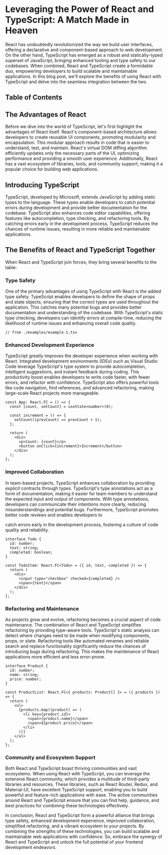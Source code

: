 
# Leveraging the Power of React and TypeScript: A Match Made in Heaven

React has undoubtedly revolutionized the way we build user interfaces, offering a declarative and component-based approach to web development. On the other hand, TypeScript has emerged as a robust and statically-typed superset of JavaScript, bringing enhanced tooling and type safety to our codebases. When combined, React and TypeScript create a formidable duo, empowering developers to build scalable and maintainable applications. In this blog post, we'll explore the benefits of using React with TypeScript and delve into the seamless integration between the two.

## Table of Contents

## The Advantages of React

Before we dive into the world of TypeScript, let's first highlight the advantages of React itself. React's component-based architecture allows developers to create reusable UI components, promoting modularity and encapsulation. This modular approach results in code that is easier to understand, test, and maintain. React's virtual DOM diffing algorithm efficiently updates only the necessary parts of the UI, optimizing performance and providing a smooth user experience. Additionally, React has a vast ecosystem of libraries, tools, and community support, making it a popular choice for building web applications.

## Introducing TypeScript

TypeScript, developed by Microsoft, extends JavaScript by adding static types to the language. These types enable developers to catch potential errors during development and provide better documentation for the codebase. TypeScript also enhances code editor capabilities, offering features like autocompletion, type checking, and refactoring tools. By catching errors early in the development process, TypeScript reduces the chances of runtime issues, resulting in more reliable and maintainable applications.

## The Benefits of React and TypeScript Together

When React and TypeScript join forces, they bring several benefits to the table:

### Type Safety

One of the primary advantages of using TypeScript with React is the added type safety. TypeScript enables developers to define the shape of props and state objects, ensuring that the correct types are used throughout the application. This catches many potential bugs and provides better documentation and understanding of the codebase. With TypeScript's static type checking, developers can identify errors at compile-time, reducing the likelihood of runtime issues and enhancing overall code quality.

<div className="flex items-center justify-center rounded-lg bg-[#2e3440ff] p-16">
  <ExampleOne />
</div>

```tsx
// from ./examples/example-1.tsx
```

### Enhanced Development Experience

TypeScript greatly improves the developer experience when working with React. Integrated development environments (IDEs) such as Visual Studio Code leverage TypeScript's type system to provide autocompletion, intelligent suggestions, and instant feedback during coding. This productivity boost enables developers to write code faster, with fewer errors, and refactor with confidence. TypeScript also offers powerful tools like code navigation, find references, and advanced refactoring, making large-scale React projects more manageable.

```tsx
const App: React.FC = () => {
  const [count, setCount] = useState<number>(0);

  const increment = () => {
    setCount((prevCount) => prevCount + 1);
  };

  return (
    <div>
      <p>Count: {count}</p>
      <button onClick={increment}>Increment</button>
    </div>
  );
};
```

### Improved Collaboration

In team-based projects, TypeScript enhances collaboration by providing explicit contracts through types. TypeScript's type annotations act as a form of documentation, making it easier for team members to understand the expected input and output of components. With type annotations, developers can communicate their intentions more clearly, reducing misunderstandings and potential bugs. Furthermore, TypeScript promotes better code reviews and enables developers to

catch errors early in the development process, fostering a culture of code quality and reliability.

```tsx
interface Todo {
  id: number;
  text: string;
  completed: boolean;
}

const TodoItem: React.FC<Todo> = ({ id, text, completed }) => {
  return (
    <div>
      <input type="checkbox" checked={completed} />
      <span>{text}</span>
    </div>
  );
};
```

### Refactoring and Maintenance

As projects grow and evolve, refactoring becomes a crucial aspect of code maintenance. The combination of React and TypeScript simplifies refactoring by providing type-aware tools. TypeScript's static analysis can detect where changes need to be made when modifying components, props, or state. Refactoring tools like automated renames and reliable search and replace functionality significantly reduce the chances of introducing bugs during refactoring. This makes the maintenance of React applications more efficient and less error-prone.

```tsx
interface Product {
  id: number;
  name: string;
  price: number;
}

const ProductList: React.FC<{ products: Product[] }> = ({ products }) => {
  return (
    <ul>
      {products.map((product) => (
        <li key={product.id}>
          <span>{product.name}</span>
          <span>${product.price}</span>
        </li>
      ))}
    </ul>
  );
};
```

### Community and Ecosystem Support

Both React and TypeScript boast thriving communities and vast ecosystems. When using React with TypeScript, you can leverage the extensive React community, which provides a multitude of third-party libraries and resources. These libraries, such as React Router, Redux, and Material-UI, have excellent TypeScript support, enabling you to build powerful and feature-rich applications with ease. The active communities around React and TypeScript ensure that you can find help, guidance, and best practices for combining these technologies effectively.

In conclusion, React and TypeScript form a powerful alliance that brings type safety, enhanced development experience, improved collaboration, simplified refactoring, and a vibrant ecosystem to your projects. By combining the strengths of these technologies, you can build scalable and maintainable web applications with confidence. So, embrace the synergy of React and TypeScript and unlock the full potential of your frontend development endeavors.
